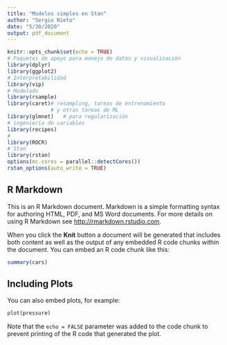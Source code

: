 ```yaml
---
title: "Modelos simples en Stan"
author: "Sergio Nieto"
date: "5/30/2020"
output: pdf_document
---
```


```r
knitr::opts_chunk$set(echo = TRUE)
# Paquetes de apoyo para manejo de datos y visualización
library(dplyr)     
library(ggplot2)   
# Interpretabilidad
library(vip)
# Modelado
library(rsample)
library(caret)# resampling, tareas de entrenamiento
              # y otras tareas de ML
library(glmnet)   # para regularización
# ingeniería de variables
library(recipes)
#
library(ROCR)
# Stan
library(rstan)
options(mc.cores = parallel::detectCores())
rstan_options(auto_write = TRUE)
```

## R Markdown

This is an R Markdown document. Markdown is a simple formatting syntax for authoring HTML, PDF, and MS Word documents. For more details on using R Markdown see <http://rmarkdown.rstudio.com>.

When you click the **Knit** button a document will be generated that includes both content as well as the output of any embedded R code chunks within the document. You can embed an R code chunk like this:

```r
summary(cars)
```

## Including Plots

You can also embed plots, for example:

```r
plot(pressure)
```

Note that the `echo = FALSE` parameter was added to the code chunk to prevent printing of the R code that generated the plot.

